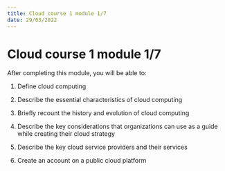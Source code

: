 ```yaml
---
title: Cloud course 1 module 1/7
date: 29/03/2022
---
```



<Layout>

# Cloud course 1 module 1/7

After completing this module, you will be able to:

1. Define cloud computing

2. Describe the essential characteristics of cloud computing

3. Briefly recount the history and evolution of cloud computing

4. Describe the key considerations that organizations can use as a guide while creating their cloud strategy

5. Describe the key cloud service providers and their services

6. Create an account on a public cloud platform

</Layout>